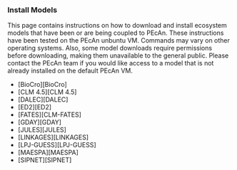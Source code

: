 ### Install Models

This page contains instructions on how to download and install ecosystem models that have been or are being coupled to PEcAn.
These instructions have been tested on the PEcAn unbuntu VM. Commands may vary on other operating systems.
Also, some model downloads require permissions before downloading, making them unavailable to the general public. Please contact the PEcAn team if you would like access to a model that is not already installed on the default PEcAn VM.

- [BioCro][BioCro]
- [CLM 4.5][CLM 4.5]
- [DALEC][DALEC]
- [ED2][ED2]
- [FATES][CLM-FATES]
- [GDAY][GDAY]
- [JULES][JULES]
- [LINKAGES][LINKAGES]
- [LPJ-GUESS][LPJ-GUESS]
- [MAESPA][MAESPA]
- [SIPNET][SIPNET]
